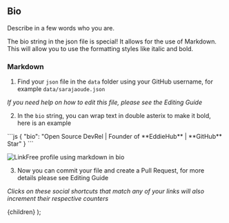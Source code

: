 
## Bio

Describe in a few words who you are.

The bio string in the json file is special! It allows for the use of Markdown. This will allow you to use the formatting styles like italic and bold.

### Markdown

1. Find your `json` file in the `data` folder using your GitHub username, for example `data/sarajaoude.json`

_If you need help on how to edit this file, please see the <Link href="/docs/how-to-guides/editing">Editing Guide</Link>_

2. In the `bio` string, you can wrap text in double asterix to make it bold, here is an example

<ClipboardCopy>
```js
{
  "bio": "Open Source DevRel | Founder of **EddieHub** | **GitHub** Star"
}
```
</ClipboardCopy>

![LinkFree profile using markdown in bio](https://user-images.githubusercontent.com/624760/208985171-9f337433-92c6-43b7-86a4-05d6af691690.png)

3. Now you can commit your file and create a Pull Request, for more details please see <Link href="/docs/how-to-guides/editing">Editing Guide</Link>

_Clicks on these social shortcuts that match any of your links will also increment their respective counters_

  <DocsLayout title="LinkFree Bio Documentation" section="Customising your Profile" name="Bio">
    {children}
  </DocsLayout>
);
